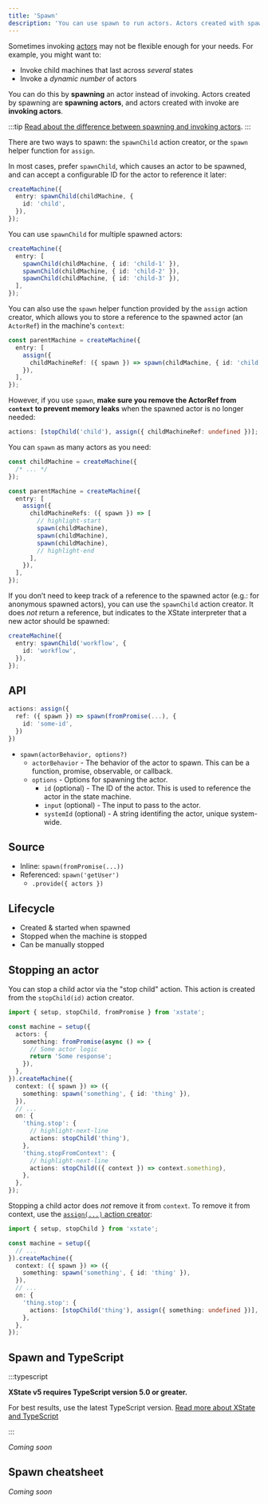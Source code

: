 ```yaml
---
title: 'Spawn'
description: 'You can use spawn to run actors. Actors created with spawn are spawning actors, and actors created with invoke are invoking actors.'
---
```


Sometimes invoking [actors](actors.mdx) may not be flexible enough for your needs. For example, you might want to:

- Invoke child machines that last across _several_ states
- Invoke a _dynamic number_ of actors

You can do this by **spawning** an actor instead of invoking. Actors created by spawning are **spawning actors**, and actors created with invoke are **invoking actors**.

:::tip
[Read about the difference between spawning and invoking actors](actors.mdx#invoking-and-spawning-actors).
:::

There are two ways to spawn: the `spawnChild` action creator, or the `spawn` helper function for `assign`.

In most cases, prefer `spawnChild`, which causes an actor to be spawned, and can accept a configurable ID for the actor to reference it later:

```ts
createMachine({
  entry: spawnChild(childMachine, {
    id: 'child',
  }),
});
```

You can use `spawnChild` for multiple spawned actors:

```ts
createMachine({
  entry: [
    spawnChild(childMachine, { id: 'child-1' }),
    spawnChild(childMachine, { id: 'child-2' }),
    spawnChild(childMachine, { id: 'child-3' }),
  ],
});
```

You can also use the `spawn` helper function provided by the `assign` action creator, which allows you to store a reference to the spawned actor (an `ActorRef`) in the machine's `context`:

```ts
const parentMachine = createMachine({
  entry: [
    assign({
      childMachineRef: ({ spawn }) => spawn(childMachine, { id: 'child' }),
    }),
  ],
});
```

However, if you use `spawn`, **make sure you remove the ActorRef from `context` to prevent memory leaks** when the spawned actor is no longer needed:

```ts
actions: [stopChild('child'), assign({ childMachineRef: undefined })];
```

You can `spawn` as many actors as you need:

```ts
const childMachine = createMachine({
  /* ... */
});

const parentMachine = createMachine({
  entry: [
    assign({
      childMachineRefs: ({ spawn }) => [
        // highlight-start
        spawn(childMachine),
        spawn(childMachine),
        spawn(childMachine),
        // highlight-end
      ],
    }),
  ],
});
```

If you don’t need to keep track of a reference to the spawned actor (e.g.: for anonymous spawned actors), you can use the `spawnChild` action creator. It does _not_ return a reference, but indicates to the XState interpreter that a new actor should be spawned:

```ts
createMachine({
  entry: spawnChild('workflow', {
    id: 'workflow',
  }),
});
```

## API

```ts
actions: assign({
  ref: ({ spawn }) => spawn(fromPromise(...), {
    id: 'some-id',
  })
})
```

- `spawn(actorBehavior, options?)`
  - `actorBehavior` - The behavior of the actor to spawn. This can be a function, promise, observable, or callback.
  - `options` - Options for spawning the actor.
    - `id` (optional) - The ID of the actor. This is used to reference the actor in the state machine.
    - `input` (optional) - The input to pass to the actor.
    - `systemId` (optional) - A string identifing the actor, unique system-wide.

## Source

- Inline: `spawn(fromPromise(...))`
- Referenced: `spawn('getUser')`
  - `.provide({ actors })`

## Lifecycle

- Created & started when spawned
- Stopped when the machine is stopped
- Can be manually stopped

## Stopping an actor

You can stop a child actor via the "stop child" action. This action is created from the `stopChild(id)` action creator.

```ts
import { setup, stopChild, fromPromise } from 'xstate';

const machine = setup({
  actors: {
    something: fromPromise(async () => {
      // Some actor logic
      return 'Some response';
    }),
  },
}).createMachine({
  context: ({ spawn }) => ({
    something: spawn('something', { id: 'thing' }),
  }),
  // ...
  on: {
    'thing.stop': {
      // highlight-next-line
      actions: stopChild('thing'),
    },
    'thing.stopFromContext': {
      // highlight-next-line
      actions: stopChild(({ context }) => context.something),
    },
  },
});
```

Stopping a child actor does _not_ remove it from `context`. To remove it from context, use the [`assign(...)` action creator](./context.mdx):

```ts
import { setup, stopChild } from 'xstate';

const machine = setup({
  // ...
}).createMachine({
  context: ({ spawn }) => ({
    something: spawn('something', { id: 'thing' }),
  }),
  // ...
  on: {
    'thing.stop': {
      actions: [stopChild('thing'), assign({ something: undefined })],
    },
  },
});
```

## Spawn and TypeScript

:::typescript

**XState v5 requires TypeScript version 5.0 or greater.**

For best results, use the latest TypeScript version. [Read more about XState and TypeScript](typescript.mdx)

:::

_Coming soon_

## Spawn cheatsheet

_Coming soon_
